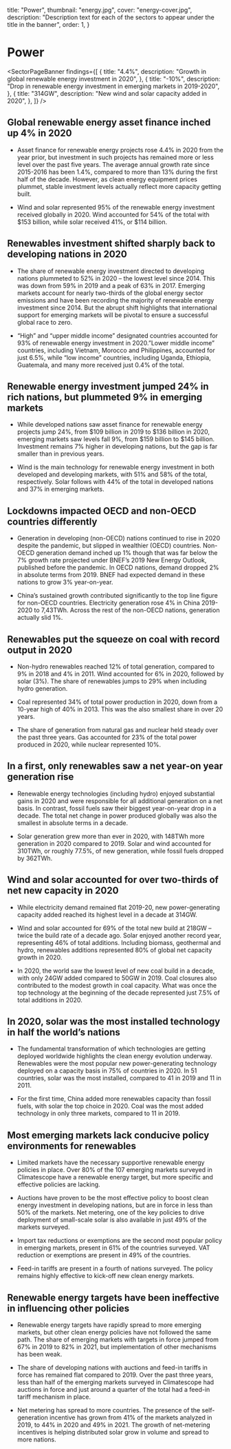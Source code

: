 
  title: "Power",
  thumbnail: "energy.jpg",
  cover: "energy-cover.jpg",
  description: "Description text for each of the sectors to appear under the title in the banner",
  order: 1,
}



# Power

<SectorPageBanner
  findings={[
    {
      title: "4.4%",
      description: "Growth in global renewable energy investment in 2020",
    },
    {
      title: "-10%",
      description: "Drop in renewable energy investment in emerging markets in 2019-2020",
    },
    {
      title: "314GW",
      description: "New wind and solar capacity added in 2020",
    },
  ]}
/>

## Global renewable energy asset finance inched up 4% in 2020

* Asset finance for renewable energy projects rose 4.4% in 2020 from the year prior, but investment in such projects has remained more or less level over the past five years. The average annual growth rate since 2015-2016 has been 1.4%, compared to more than 13% during the first half of the decade. However, as clean energy equipment prices plummet, stable investment levels actually reflect more capacity getting built.

* Wind and solar represented 95% of the renewable energy investment received globally in 2020. Wind accounted for 54% of the total with $153 billion, while solar received 41%, or $114 billion.

## Renewables investment shifted sharply back to developing nations in 2020

* The share of renewable energy investment directed to developing nations plummeted to 52% in 2020 – the lowest level since 2014. This was down from 59% in 2019 and a peak of 63% in 2017. Emerging markets account for nearly two-thirds of the global energy sector emissions and have been recording the majority of renewable energy investment since 2014. But the abrupt shift highlights that international support for emerging markets will be pivotal to ensure a successful global race to zero.  

* “High” and “upper middle income” designated countries accounted for 93% of renewable energy investment in 2020.”Lower middle income” countries, including Vietnam, Morocco and Philippines, accounted for just 6.5%, while “low income” countries, including Uganda, Ethiopia, Guatemala, and many more received just 0.4% of the total.

## Renewable energy investment jumped 24% in rich nations, but plummeted 9% in emerging markets

* While developed nations saw asset finance for renewable energy projects jump 24%, from $109 billion in 2019 to $136 billion in 2020, emerging markets saw levels fall 9%, from $159 billion to  $145 billion. Investment remains 7% higher in developing nations, but the gap is far smaller than in previous years.

* Wind is the main technology for renewable energy investment in both developed and developing markets, with 51% and 58% of the total, respectively. Solar follows with 44% of the total in developed nations and 37% in emerging markets.

## Lockdowns impacted OECD and non-OECD countries differently

* Generation in developing (non-OECD) nations continued to rise in 2020 despite the pandemic, but slipped in wealthier (OECD) countries. Non-OECD generation demand inched up 1% though that was far below the 7% growth rate projected under BNEF’s 2019 New Energy Outlook, published before the pandemic. In OECD nations, demand dropped 2% in absolute terms from 2019. BNEF had expected demand in these nations to grow 3% year-on-year.

* China’s sustained growth contributed significantly to the top line figure for non-OECD countries. Electricity generation rose 4% in China 2019-2020 to 7,43TWh. Across the rest of the non-OECD nations, generation actually slid 1%.

## Renewables put the squeeze on coal with record output in 2020

* Non-hydro renewables reached 12% of total generation, compared to 9% in 2018 and 4% in 2011. Wind accounted for 6% in 2020, followed by solar (3%). The share of renewables jumps to 29% when including hydro generation.

* Coal represented 34% of total power production in 2020, down from a 10-year high of 40% in 2013. This was the also smallest share in over 20 years.

* The share of generation from natural gas and nuclear held steady over the past three years. Gas accounted for 23% of the total power produced in 2020, while nuclear represented 10%.

## In a first, only renewables saw a net year-on year generation rise

* Renewable energy technologies (including hydro) enjoyed substantial gains in 2020 and were responsible for all additional generation on a net basis. In contrast, fossil fuels saw their biggest year-on-year drop in a decade. The total net change in power produced globally was also the smallest in absolute terms in a decade.

* Solar generation grew more than ever in 2020, with 148TWh more generation in 2020 compared to 2019. Solar and wind accounted for 310TWh, or roughly 77.5%, of new generation, while fossil fuels dropped by 362TWh.

## Wind and solar accounted for over two-thirds of net new capacity in 2020

* While electricity demand remained flat 2019-20, new power-generating capacity added reached its highest level in a decade at 314GW.

* Wind and solar accounted for 69% of the total new build at 218GW – twice the build rate of a decade ago. Solar enjoyed another record year, representing 46% of total additions. Including biomass, geothermal and hydro, renewables additions represented 80% of global net capacity growth in 2020.

* In 2020, the world saw the lowest level of new coal build in a decade, with only 24GW added compared to 50GW in 2019. Coal closures also contributed to the modest growth in coal capacity. What was once the top technology at the beginning of the decade represented just 7.5% of total additions in 2020.

## In 2020, solar was the most installed technology in half the world’s nations

* The fundamental transformation of which technologies are getting deployed worldwide highlights the clean energy evolution underway. Renewables were the most popular new power-generating technology deployed on a capacity basis in 75% of countries in 2020. In 51 countries, solar was the most installed, compared to 41 in 2019 and 11 in 2011.

* For the first time, China added more renewables capacity than fossil fuels, with solar the top choice in 2020. Coal was the most added technology in only three markets, compared to 11 in 2019.

## Most emerging markets lack conducive policy environments for renewables

* Limited markets have the necessary supportive renewable energy policies in place. Over 80% of the 107 emerging markets surveyed in Climatescope have a renewable energy target, but more specific and effective policies are lacking.

* Auctions have proven to be the most effective policy to boost clean energy investment in developing nations, but are in force in less than 50% of the markets. Net metering, one of the key policies to drive deployment of small-scale solar is also available in just 49% of the markets surveyed.

* Import tax reductions or exemptions are the second most popular policy in emerging markets, present in 61% of the countries surveyed. VAT reduction or exemptions are present in 49% of the countries.

* Feed-in tariffs are present in a fourth of nations surveyed. The policy remains highly effective to kick-off new clean energy markets.

## Renewable energy targets have been ineffective in influencing other policies

* Renewable energy targets have rapidly spread to more emerging markets, but other clean energy policies have not followed the same path. The share of emerging markets with targets in force jumped from 67% in 2019 to 82% in 2021, but implementation of other mechanisms has been weak.

* The share of developing nations with auctions and feed-in tariffs in force has remained flat compared to 2019. Over the past three years, less than half of the emerging markets surveyed in Climatescope had auctions in force and just around a quarter of the total had a feed-in tariff mechanism in place.

* Net metering has spread to more countries. The presence of the self-generation incentive has grown from 41% of the markets analyzed in 2019, to 44% in 2020 and 49% in 2021. The growth of net-metering incentives is helping distributed solar grow in volume and spread to more nations.
